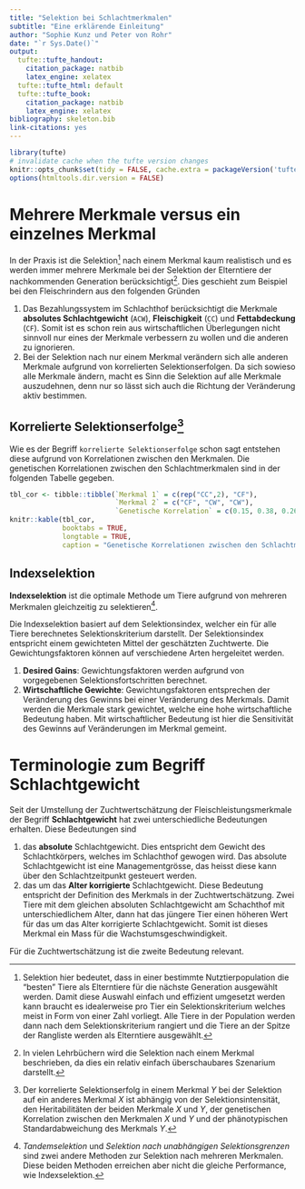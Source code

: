 ```yaml
---
title: "Selektion bei Schlachtmerkmalen"
subtitle: "Eine erklärende Einleitung"
author: "Sophie Kunz und Peter von Rohr"
date: "`r Sys.Date()`"
output:
  tufte::tufte_handout:
    citation_package: natbib
    latex_engine: xelatex
  tufte::tufte_html: default
  tufte::tufte_book:
    citation_package: natbib
    latex_engine: xelatex
bibliography: skeleton.bib
link-citations: yes
---
```


```r
library(tufte)
# invalidate cache when the tufte version changes
knitr::opts_chunk$set(tidy = FALSE, cache.extra = packageVersion('tufte'))
options(htmltools.dir.version = FALSE)
```


# Mehrere Merkmale versus ein einzelnes Merkmal
In der Praxis ist die Selektion^[Selektion hier bedeutet, dass in einer bestimmte Nutztierpopulation die "besten" Tiere als Elterntiere für die nächste Generation ausgewählt werden. Damit diese Auswahl einfach und effizient umgesetzt werden kann braucht es idealerweise pro Tier ein Selektionskriterium welches meist in Form von einer Zahl vorliegt. Alle Tiere in der Population werden dann nach dem Selektionskriterium rangiert und die Tiere an der Spitze der Rangliste werden als Elterntiere ausgewählt.] nach einem Merkmal kaum realistisch und es werden immer mehrere Merkmale bei der Selektion der Elterntiere der nachkommenden Generation berücksichtigt^[In vielen Lehrbüchern wird die Selektion nach einem Merkmal beschrieben, da dies ein relativ einfach überschaubares Szenarium darstellt.]. Dies geschieht zum Beispiel bei den Fleischrindern aus den folgenden Gründen

1. Das Bezahlungssystem im Schlachthof berücksichtigt die Merkmale __absolutes Schlachtgewicht__ (`ACW`), __Fleischigkeit__ (`CC`) und __Fettabdeckung__ (`CF`). Somit ist es schon rein aus wirtschaftlichen Überlegungen nicht sinnvoll nur eines der Merkmale verbessern zu wollen und die anderen zu ignorieren.
2. Bei der Selektion nach nur einem Merkmal verändern sich alle anderen Merkmale aufgrund von korrelierten Selektionserfolgen. Da sich sowieso alle Merkmale ändern, macht es Sinn die Selektion auf alle Merkmale auszudehnen, denn nur so lässt sich auch die Richtung der Veränderung aktiv bestimmen. 


## Korrelierte Selektionserfolge^[Der korrelierte Selektionserfolg in einem Merkmal $Y$ bei der Selektion auf ein anderes Merkmal $X$ ist abhängig von der Selektionsintensität, den Heritabilitäten der beiden Merkmale $X$ und $Y$, der genetischen Korrelation zwischen den Merkmalen $X$ und $Y$ und der phänotypischen Standardabweichung des Merkmals $Y$.]
Wie es der Begriff `korrelierte Selektionserfolge` schon sagt entstehen diese aufgrund von Korrelationen zwischen den Merkmalen. Die genetischen Korrelationen zwischen den Schlachtmerkmalen sind in der folgenden Tabelle gegeben.


```r
tbl_cor <- tibble::tibble(`Merkmal 1` = c(rep("CC",2), "CF"),
                          `Merkmal 2` = c("CF", "CW", "CW"),
                          `Genetische Korrelation` = c(0.15, 0.38, 0.26))
knitr::kable(tbl_cor,
             booktabs = TRUE,
             longtable = TRUE,
             caption = "Genetische Korrelationen zwischen den Schlachtmerkmalen")
```



## Indexselektion
**Indexselektion** ist die optimale Methode um Tiere aufgrund von mehreren Merkmalen gleichzeitig zu selektieren^[*Tandemselektion* und *Selektion nach unabhängigen Selektionsgrenzen* sind zwei andere Methoden zur Selektion nach mehreren Merkmalen. Diese beiden Methoden erreichen aber nicht die gleiche Performance, wie Indexselektion.]. 

Die Indexselektion basiert auf dem Selektionsindex, welcher ein für alle Tiere berechnetes Selektionskriterium darstellt. Der Selektionsindex entspricht einem gewichteten Mittel der geschätzten Zuchtwerte. Die Gewichtungsfaktoren können auf verschiedene Arten hergeleitet werden. 

1. __Desired Gains__: Gewichtungsfaktoren werden aufgrund von vorgegebenen Selektionsfortschritten berechnet.
2. __Wirtschaftliche Gewichte__: Gewichtungsfaktoren entsprechen der Veränderung des Gewinns bei einer Veränderung des Merkmals. Damit werden die Merkmale stark gewichtet, welche eine hohe wirtschaftliche Bedeutung haben. Mit wirtschaftlicher Bedeutung ist hier die Sensitivität des Gewinns auf Veränderungen im Merkmal gemeint. 


# Terminologie zum Begriff **Schlachtgewicht**
Seit der Umstellung der Zuchtwertschätzung der Fleischleistungsmerkmale der Begriff **Schlachtgewicht** hat zwei unterschiedliche Bedeutungen erhalten. Diese Bedeutungen sind

1. das **absolute** Schlachtgewicht. Dies entspricht dem Gewicht des Schlachtkörpers, welches im Schlachthof gewogen wird. Das absolute Schlachtgewicht ist eine Managementgrösse, das heisst diese kann über den Schlachtzeitpunkt gesteuert werden.
2. das um das **Alter korrigierte** Schlachtgewicht. Diese Bedeutung entspricht der Definition des Merkmals in der Zuchtwertschätzung. Zwei Tiere mit dem gleichen absoluten Schlachtgewicht am Schachthof mit unterschiedlichem Alter, dann hat das jüngere Tier einen höheren Wert für das um das Alter korrigierte Schlachtgewicht. Somit ist dieses Merkmal ein Mass für die Wachstumsgeschwindigkeit. 

Für die Zuchtwertschätzung ist die zweite Bedeutung relevant. 





